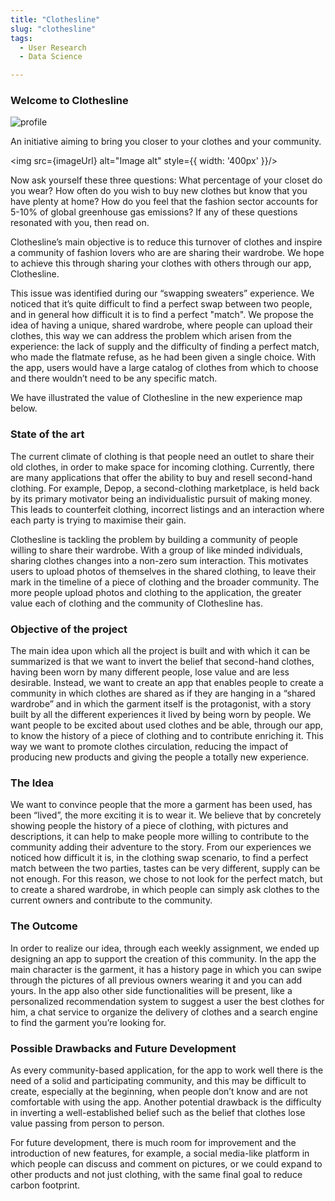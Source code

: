 ```yaml
---
title: "Clothesline"
slug: "clothesline"
tags:
  - User Research
  - Data Science

---
```



### Welcome to Clothesline

![profile](./images/icon.png)

<Paragraph>An initiative aiming to bring you closer to your clothes and your community.</Paragraph>

<img src={imageUrl} alt="Image alt" style={{ width: '400px' }}/>

Now ask yourself these three questions: What percentage of your closet do you wear? How often do you wish to buy new clothes but know that you have plenty at home? How do you feel that the fashion sector accounts for 5-10% of global greenhouse gas emissions? If any of these questions resonated with you, then read on.

Clothesline’s main objective is to reduce this turnover of clothes and inspire a community of fashion lovers who are are sharing their wardrobe. We hope to achieve this through sharing your clothes with others through our app, Clothesline.

This issue was identified during our “swapping sweaters” experience. We noticed that it’s quite difficult to find a perfect swap between two people, and in general how difficult it is to find a perfect &quot;match&quot;. We propose the idea of having a unique, shared wardrobe, where people can upload their clothes, this way we can address the problem which arisen from the experience: the lack of supply and the difficulty of finding a perfect match, who made the flatmate refuse, as he had been given a single choice. With the app, users would have a large catalog of clothes from which to choose and there wouldn’t need to be any specific match.

We have illustrated the value of Clothesline in the new experience map below.


### State of the art

The current climate of clothing is that people need an outlet to share their old clothes, in order to make space for incoming clothing. Currently, there are many applications that offer the ability to buy and resell second-hand clothing. For example, Depop, a second-clothing marketplace, is held back by its primary motivator being an individualistic pursuit of making money. This leads to counterfeit clothing, incorrect listings and an interaction where each party is trying to maximise their gain.

Clothesline is tackling the problem by building a community of people willing to share their wardrobe. With a group of like minded individuals, sharing clothes changes into a non-zero sum interaction. This motivates users to upload photos of themselves in the shared clothing, to leave their mark in the timeline of a piece of clothing and the broader community. The more people upload photos and clothing to the application, the greater value each of clothing and the community of Clothesline has.

### Objective of the project

The main idea upon which all the project is built and with which it can be summarized is that we want to invert the belief that second-hand clothes, having been worn by many different people, lose value and are less desirable. Instead, we want to create an app that enables people to create a community in which clothes are shared as if they are hanging in a “shared wardrobe” and in which the garment itself is the protagonist, with a story built by all the different experiences it lived by being worn by people. We want people to be excited about used clothes and be able, through our app, to know the history of a piece of clothing and to contribute enriching it. This way we want to promote clothes circulation, reducing the impact of producing new products and giving the people a totally new experience.

### The Idea

We want to convince people that the more a garment has been used, has been “lived”, the more exciting it is to wear it. We believe that by concretely showing people the history of a piece of clothing, with pictures and descriptions, it can help to make people more willing to contribute to the community adding their adventure to the story. From our experiences we noticed how difficult it is, in the clothing swap scenario, to find a perfect match between the two parties, tastes can be very different, supply can be not enough. For this reason, we chose to not look for the perfect match, but to create a shared wardrobe, in which people can simply ask clothes to the current owners and contribute to the community.

### The Outcome

In order to realize our idea, through each weekly assignment, we ended up designing an app to support the creation of this community. In the app the main character is the garment, it has a history page in which you can swipe through the pictures of all previous owners wearing it and you can add yours. In the app also other side functionalities will be present, like a personalized recommendation system to suggest a user the best clothes for him, a chat service to organize the delivery of clothes and a search engine to find the garment you’re looking for.

### Possible Drawbacks and Future Development

As every community-based application, for the app to work well there is the need of a solid and participating community, and this may be difficult to create, especially at the beginning, when people don’t know and are not comfortable with using the app. Another potential drawback is the difficulty in inverting a well-established belief such as the belief that clothes lose value passing from person to person.

For future development, there is much room for improvement and the introduction of new features, for example, a social media-like platform in which people can discuss and comment on pictures, or we could expand to other products and not just clothing, with the same final goal to reduce carbon footprint.

